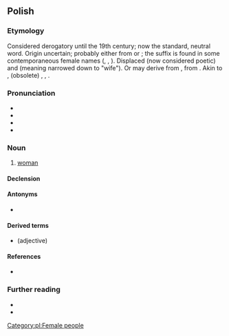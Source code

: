 {{also|kobietą}}
==Polish==
{{wp|lang=pl}}

===Etymology===
Considered derogatory until the 19th century; now the standard, neutral word. Origin uncertain; probably either from {{cog|zlw-opl|kob|t=pigpen}} or {{m|zlw-opl|koba|t=mare}}; the suffix {{m|pl||-ieta}} is found in some contemporaneous female names ({{m|pl|Markieta}}, {{m|pl|Elżbieta}}, {{m|pl|Greta}}). Displaced {{m|pl|niewiasta}} (now considered poetic) and {{m|pl|żona}} (meaning narrowed down to "wife"). Or may derive from {{der|pl|sla-pro|*kobь}}, from {{der|pl|ine-pro|*kob-}}. Akin to {{cog|be|кабе́та||married woman}}, (obsolete) {{cog|ru|кобь}}, {{cog|non|happ||good luck}}, {{cog|sga|cob||victory}}.

===Pronunciation===
* {{pl-IPA}}
* {{audio|pl|pl-kobieta.ogg|Audio}}
* {{hyph|pl|ko|bie|ta}}
* {{rhymes|pl|ɛta}}

===Noun===
{{pl-noun|f|dim=kobietka}}

# [[woman]]

====Declension====
{{pl-decl-noun-f}}

====Antonyms====
* {{l|pl|mężczyzna}}

====Derived terms====
* {{l|pl|kobiecy}} (adjective)

====References====
* {{R:pl:Bruckner|page=241}}

===Further reading===
* {{R:pl:WSJP}}
* {{R:PWN}}

[[Category:pl:Female people]]